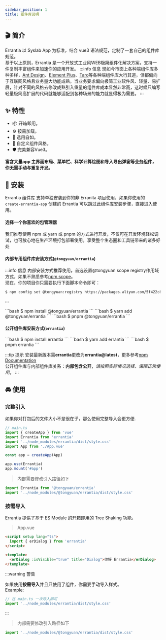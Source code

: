 ```yaml
---
sidebar_position: 1
title: 组件库说明
---
```

## 🎬 简介
Errantia 以 Syslab App 为标准，结合 vue3 语法规范，定制了一套自己的组件库规范。  
基于以上原则，Errantia 是一个开放式工业风WEB极简组件化解决方案，支持一件复制丰富组件来加速你的应用开发。
:::info 信息
现如今市面上各种端组件库多种多样，[Ant Design](https://ant-design.antgroup.com/index-cn)、[Element Plus](https://element-plus.org/zh-CN/)、[Taro](https://docs.taro.zone/docs/)等各种端组件库大行其道，但都偏向于互联网风格且业务量大功能成熟。当业务要求偏向极简工业软件风、轻量、易扩展，针对不同的风格去修改成熟引入重量的组件库成本显然非常高，这时候只编写轻量极简高扩展的代码就能够适配到各种场景的能力就显得极为需要。
:::
## ✨ 特性
- 📦 开箱即用。
- ⚙️ 按需加载。
- 🌈 选用自如。
- 🎨 自定义组件风格。
- 🛡  完美兼容Vue3。

**富含大量app 主界面布局、菜单栏、科学计算绘图和导入导出弹窗等业务组件，你无需手动与重复开发。**

## 📌 安装
Errantia 组件库 支持单独安装到你的非 Erranita 项目使用，如果你使用的 `create-errantia-app` 创建的 Errantia 可以跳过此组件库安装步骤，直接进入使用。
#### 选择一个你喜欢的包管理器
我们推荐使用 npm 或 yarn 或 pnpm 的方式进行开发，不仅可在开发环境轻松调试，也可放心地在生产环境打包部署使用，享受整个生态圈和工具链带来的诸多好处
#### 内部专用组件库安装方式(`@tongyuan/errantia`)
:::info 信息
内部安装方式推荐使用，首选设置@tongyuan scope registry作用域方式，如果不熟悉参考[npm.scope](https://docs.npmjs.com/cli/v10/using-npm/scope)。  
现在，你的项目你只需要执行下面脚本命令即可：  
```bash
$ npm config set @tongyuan:registry https://packages.aliyun.com/5f422c87db0493ecef90df61/npm/npm-registry
```
:::


<Tabs>
  <TabItem value="npm" label="npm" default>
  ```bash
  $ npm install @tongyuan/errantia
  ```
  </TabItem>
  <TabItem value="yarn" label="yarn">
  ```bash
  $ yarn add @tongyuan/errantia
  ```
  </TabItem>
  <TabItem value="pnpm" label="pnpm">
  ```bash
  $ pnpm @tongyuan/errantia
  ```
  </TabItem>
</Tabs>

#### 公开组件库安装方式(`errantia`)
<Tabs>
  <TabItem value="npm" label="npm" default>
  ```bash
  $ npm install errantia
  ```
  </TabItem>
  <TabItem value="yarn" label="yarn">
  ```bash
  $ yarn add errantia
  ```
  </TabItem>
  <TabItem value="pnpm" label="pnpm">
  ```bash
  $ pnpm  errantia
  ```
  </TabItem>
</Tabs>

:::tip 提示
安装最新版本需**errantia**更改为**errantia@latest**，更多参考[npm Documentation](https://docs.npmjs.com/about-npm)    
公开组件库与内部组件库关系：**内部包含公开**，*请按照实际情况选择，保障正常使用*。
:::

## 🚘 使用
### 完整引入
如果你对打包后的文件大小不是很在乎，那么使用完整导入会更方便.
```ts
// main.ts
import { createApp } from 'vue'
import Errantia from 'errantia'
import '../node_modules/errantia/dist/style.css'
import App from './App.vue'

const app = createApp(App)

app.use(Errantia)
app.mount('#app')
```
> 内部需要修改引入路径如下
 ```js
 import Errantia from '@tongyuan/errantia'
 import '../node_modules/@tongyuan/errantia/dist/style.css'
 ```
### 按需导入
Errantia 提供了基于 ES Module 的开箱即用的 Tree Shaking 功能。
>App.vue
```html
<script setup lang="ts">
  import { erDialog } from 'errantia'
</script>

<template>
  <erDialog :isVisible="true" title="Dialog">你好 Errantia</erDialog>
</template>
```
:::warning 警告

如果使用**按需导入**并且只使用了组件，你需要手动导入样式。  
Example:

```ts
// 在 main.ts 一次导入即可
import '../node_modules/errantia/dist/style.css'
```
:::
> 内部需要修改引入路径如下
 ```js
 import '../node_modules/@tongyuan/errantia/dist/style.css'
 ```